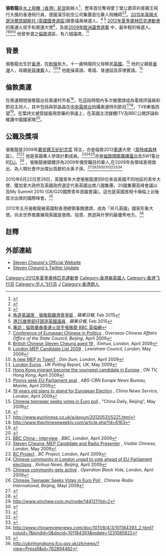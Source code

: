 {{Infobox_officeholder
| name = 張敬龍<br /><small>Steven Dominique Cheung</small>
| Native place = [[廣東省|廣東省]][[大鵬|大鵬]]
| date of birth = {{birth date and age|1989|10|7}}
| place of birth = {{HKG-1959}}
| nationality = {{GBR}} 
| party = [[自由民主党_(英国)|自由民主党 (英国)]]
| educate =
*基督徒信望愛堂華明幼稚園
*[[香海正覺蓮社|香海正覺蓮社]]佛教正覺蓮社學校
*[[新界喇沙中學|新界喇沙中學]]
*Homerton College Of Technology
*Heathcote School & Science College
*Highams Park School 
| past =
*德國漢莎航空飛機師(副機長)
*倫敦2012奧運火炬手
*倫敦2012奧運大使
*奧運遺產青年小組成員
*青年顧問
*英國皇家學院成員
*英國參政計劃成員
*英國青年顧問協會董事
*英國張氏宗親會理事會會長及榮譽顧問
*倫敦國際廣播電台節目主持人
*歐洲議會英國首位華人及最年輕候選人
*倫敦警察廳青年獨立諮詢小組成員
*英國政府司法部青年顧問
*英國政府社區及地方行政部(前副首相辦公室)青年顧問
*英國內閣社區及地方行政大臣布利爾斯青年顧問
}}

'''張敬龍'''{{BD|1989年|10月7日}}是[[水上飛機（香港）航空|水上飛機（香港）航空]]創辦人<ref>{{Cite web|url=https://hk.on.cc/hk/bkn/cnt/news/20210114/bkn-20210114120048514-0114_00822_001.html|title=港公司開拓水上飛機業務　票價250元起冀年底前申牌照|accessdate=2021-01-14|work=hk.on.cc|archive-date=2022-01-15|archive-url=https://web.archive.org/web/20220115063510/https://hk.on.cc/hk/bkn/cnt/news/20210114/bkn-20210114120048514-0114_00822_001.html|dead-url=no}}</ref>，歷來首位奪得愛丁堡公爵菲利普親王飛行大獎的香港飛行員，德國漢莎航空公司集團首位華人飛機師<ref>{{Cite Web|url=https://skypost.ulifestyle.com.hk/article/2092581/%E6%B8%AF%E9%9D%92%E9%A6%96%E5%A5%AA%E8%8B%B1%E5%9C%8B%E7%9A%87%E5%AE%B6%E9%A3%9B%E8%A1%8C%E5%A4%A7%E7%8D%8E|title=黛安 - 港青首奪英國皇家飛行大獎 - 晴報 - 港聞 - 新聞|accessdate=2018-06-11|work=skypost.ulifestyle.com.hk|archive-date=2019-12-07|archive-url=https://web.archive.org/web/20191207224708/https://skypost.ulifestyle.com.hk/article/2092581/%E6%B8%AF%E9%9D%92%E9%A6%96%E5%A5%AA%E8%8B%B1%E5%9C%8B%E7%9A%87%E5%AE%B6%E9%A3%9B%E8%A1%8C%E5%A4%A7%E7%8D%8E|dead-url=no}}</ref><ref>{{Cite web|url=https://jump.mingpao.com/resources/detail/s00012/1528774818819|title=港青奪英皇家飛行大獎 - Daily Tips - Resources - JUMP 求職增值|accessdate=2018-06-17|work=港青奪英皇家飛行大獎 - Daily Tips - Resources - JUMP 求職增值|archive-date=2018-06-17|archive-url=https://web.archive.org/web/20180617115647/https://jump.mingpao.com/resources/detail/s00012/1528774818819|dead-url=no}}</ref>。[[2015年英國大選|2015年英國大選]][[沃爾瑟姆斯托_(英國國會選區)|沃爾瑟姆斯托 (英國國會選區)]]國會議員候選人。<ref>[http://hk.apple.nextmedia.com/news/art/20150208/19033896 角逐英議席　張敬龍籲港青爭氣] {{Wayback|url=http://hk.apple.nextmedia.com/news/art/20150208/19033896 |date=20150718104551 }}, ''蘋果日報'', Feb 2015</ref>
<ref>[http://hk.apple.nextmedia.com/news/art/20150207/19032690 港25歲屋邨仔競逐英國議員] {{Wayback|url=http://hk.apple.nextmedia.com/news/art/20150207/19032690 |date=20160501191101 }} , ''蘋果日報'', Feb 2015</ref>
[[2012年夏季奧林匹克運動會|2012年夏季奧林匹克運動會]]的奧運火炬手和奧運大使<ref>[http://www.bbc.co.uk/ukchina/trad/uk_life/2012/03/120319_olympics_torch_bearer.shtml 專訪：倫敦華裔奧運火炬手張敬龍 BBC 英倫網]</ref>，及是[[2009年歐洲議會選舉|2009年歐洲議會選舉]] 中，最年輕的候選人。<ref>[http://www.gqb.gov.cn/news/2009/0423/1/13676.shtml Conference of European Chinese in Politics] {{Wayback|url=http://www.gqb.gov.cn/news/2009/0423/1/13676.shtml |date=20170916054442 }}, ''Overseas Chinese Affairs Office of the State Council, Beijing'', April 2009</ref><ref>[http://foto.rompres.ro/index.php?i=3327678 British Chinese Steven Cheung aged 19] {{Wayback|url=http://foto.rompres.ro/index.php?i=3327678 |date=20090518011012 }}, ''Xinhua, London'', April 2009</ref><ref>[http://www.lewisham.gov.uk/NR/rdonlyres/5A43D733-BDFD-4E89-BFF7-E3EA724CD9EB/0/StatementOfPersonsNominated.pdf London MEP Candidate List 2009] {{webarchive|url=https://web.archive.org/web/20090530055608/http://www.lewisham.gov.uk/NR/rdonlyres/5A43D733-BDFD-4E89-BFF7-E3EA724CD9EB/0/StatementOfPersonsNominated.pdf |date=2009-05-30 }}, ''Lewisham Council, London'', May 2009</ref><ref>[http://www.dimsum.co.uk/community/a-new-mep-in-town.html A new MEP in Town? ] {{webarchive|url=https://web.archive.org/web/20090518010008/http://www.dimsum.co.uk/community/a-new-mep-in-town.html |date=2009-05-18 }}, ''Dim Sum, London'', April 2009</ref> 他曾參選之[[倫敦|倫敦]]選區，有八個議席。<ref>[http://ukpollingreport.co.uk/guide/london-european-elections London Euros] {{Wayback|url=http://ukpollingreport.co.uk/guide/london-european-elections |date=20190228211129 }}, ''UK Polling Report, UK'', May 2009</ref>

==背景==
張敬龍出生於[[香港|香港]]，在[[粉嶺|粉嶺]]長大。十一歲時隨同父母移民[[英國|英國]]。<ref>[http://tv.on.cc/index.html?s=3&ss=10&i=ONS-090430-11580-01M-APN&d=1241023179 Hong Kong migrant become the youngest candidate in Europe] {{Wayback|url=http://tv.on.cc/index.html?s=3&ss=10&i=ONS-090430-11580-01M-APN&d=1241023179 |date=20140306164426 }}, ''ON TV, Hong Kong'', April 2009</ref> 他的父親是[[香港|香港]]人，母親是[[菲律賓|菲律賓]]人。<ref>[http://www.abs-cbnnews.com/pinoy-migration/04/17/09/pinoys-seek-eu-parliament-seat Pinoys seek EU Parliament seat] {{Wayback|url=http://www.abs-cbnnews.com/pinoy-migration/04/17/09/pinoys-seek-eu-parliament-seat |date=20150722020539 }}, ''ABS-CBN Europe News Bureau, Manila'', April 2009</ref><ref>[http://www.cns.hk:89/hr/ozhrxw/news/2009/04-08/1635599.shtml 19 years old plans to stand for European Election] {{webarchive|url=https://web.archive.org/web/20090416182523/http://www.cns.hk:89/hr/ozhrxw/news/2009/04-08/1635599.shtml |date=2009-04-16 }}, ''China News Service, London'', April 2009</ref> 他能操英語、粵語、普通話及菲律賓語。<ref>[http://www.chinadaily.com.cn/china/2009-05/09/content_7759920.htm Chinese teenager seeks votes in Euro poll] {{Wayback|url=http://www.chinadaily.com.cn/china/2009-05/09/content_7759920.htm |date=20191111223417 }}, "China Daily, Beijing", May 2009</ref>  

==倫敦奧運==
在奧運期間張敬龍出任奧運村市長<ref>{{Cite web |url=http://www.abs-cbnnews.com/global-filipino/07/26/12/british-pinoy-chosen-olympic-village-mayor |title=存档副本 |access-date=2013-01-07 |archive-date=2012-10-08 |archive-url=https://web.archive.org/web/20121008223825/http://www.abs-cbnnews.com/global-filipino/07/26/12/british-pinoy-chosen-olympic-village-mayor |dead-url=no }}</ref>，在這段時間內多次被邀請成為電視評論員和節目主持人，其中包括與郭晶晶在[[中国中央电视台|中央電視台]]拍攝奧運特別節目<ref>http://www.euchinese.co.uk/a/aoyun/20120531/5221.html{{Dead link|date=2018年7月 |bot=InternetArchiveBot |fix-attempted=no }}</ref><ref>http://www.thechineseweekly.com/article.php?id=6163{{dead link|date=2018年2月 |bot=InternetArchiveBot |fix-attempted=yes }}</ref>，TVB東張西望<ref>{{cite web|url=https://www.tvb.com/notice.html|title=tvb.com|website=www.tvb.com|access-date=2021-07-19|archive-date=2021-07-20|archive-url=https://web.archive.org/web/20210720101450/https://www.tvb.com/notice.html|dead-url=no}}</ref>。在葉詩文被質疑服用禁藥的爭議上，在英國主流媒體ITV及BBC公開評論和維護中國國家隊<ref>{{cite web|url=https://www.itv.com/news/update/2012-08-01/drug-cheat-row-case-of-sour-grapes/|title=Drug cheat row 'case of sour grapes'|website=ITV News|access-date=2021-07-19|archive-date=2021-07-19|archive-url=https://web.archive.org/web/20210719041853/https://www.itv.com/news/update/2012-08-01/drug-cheat-row-case-of-sour-grapes/|dead-url=no}}</ref>。

==公職及獎項==
張敬龍是2009年[http://en.wikipedia.org/wiki/Diana_Memorial_Award 戴安娜王妃纪念奖] {{Wayback|url=http://en.wikipedia.org/wiki/Diana_Memorial_Award |date=20220130192112 }}得主，亦是倫敦2012[[奥林匹克运动会|奧運]]大使（[[沃尔瑟姆福里斯特|韋特咸森林區]]）。<ref>[http://www.bbc.co.uk/china/lifeintheuk/story/2009/04/090408_zhangjinglong_interview.shtml BBC China - Interview ] {{Wayback|url=http://www.bbc.co.uk/china/lifeintheuk/story/2009/04/090408_zhangjinglong_interview.shtml |date=20121114074647 }}, ''BBC, London'', April 2009</ref><ref>[http://www.visiblechinese.com/website/profile/steven_cheung/ Steven Cheung: MEP Candidate and Radio Presenter] {{Wayback|url=http://www.visiblechinese.com/website/profile/steven_cheung/ |date=20110717220356 }}, ''Visible Chinese, London'', May 2009</ref> 他是英國華人參政計劃成員。<ref>[http://www.bcproject.org.uk/website/ BC Project] {{Wayback|url=http://www.bcproject.org.uk/website/ |date=20201001000255 }}, ''BC Project, London'', April 2009</ref><ref>[http://news.xinhuanet.com/english/2009-04/13/content_11180378.htm Chinese community in London urged to vote ahead of EU Parliament elections] {{Wayback|url=http://news.xinhuanet.com/english/2009-04/13/content_11180378.htm |date=20160303234834 }}, ''Xinhua News, Beijing'', April 2009</ref><ref>[http://www.obv.org.uk/index.php?option=com_content&task=view&id=1290&Itemid=152 Chinese community gets active] {{Wayback|url=http://www.obv.org.uk/index.php?option=com_content&task=view&id=1290&Itemid=152 |date=20160303185605 }}, ''Operation Black Vote, London'', April 2009</ref>亦是[[倫敦國際廣播電台|倫敦國際廣播電台]]及SW1電台的[[DJ|DJ]]。<ref>[http://english.cri.cn/6909/2009/05/09/53s483229.htm Chinese Teenager Seeks Votes in Euro Poll] {{Wayback|url=http://english.cri.cn/6909/2009/05/09/53s483229.htm |date=20160303174404 }}, ''Chinese Radio International, Beijing'', Mayl 2009</ref> 。張敬龍被媒體評為2009年備受矚目的華人,在2009年各領域表現傑出、為人類社會作出傑出貢獻的炎黃子孫。<ref>{{Cite web |url=http://www.merit-times.com.tw/NewsPage.aspx?unid=161120 |title=存档副本 |access-date=2010-01-30 |archive-date=2016-03-04 |archive-url=https://web.archive.org/web/20160304221405/http://www.merit-times.com.tw/NewsPage.aspx?unid=161120 |dead-url=no }}</ref><ref>{{Cite web |url=http://news.xinhuanet.com/overseas/2009-12/30/content_12729831.htm |title=存档副本 |access-date=2011-12-02 |archive-date=2010-07-26 |archive-url=https://web.archive.org/web/20100726113634/http://news.xinhuanet.com/overseas/2009-12/30/content_12729831.htm |dead-url=no }}</ref><ref>http://www.sinchew.com.my/node/144121?tid=2</ref><ref>{{cite web |url=http://latelinenews.com/news/ll/fanti/1589346.shtml |title=存档副本 |accessdate=2010-01-30 |deadurl=yes |archiveurl=https://web.archive.org/web/20100620053734/http://www.latelinenews.com/news/ll/fanti/1589346.shtml |archivedate=2010-06-20 }}</ref><ref>{{cite web|url=http://www.mediachinese.com/node/1831?tid=14|title=2009年12月31日 - 中國‧2009年備受矚目的華人 - 華人世界 - - 世華媒體|website=www.mediachinese.com}}</ref><ref>{{cite web|url=http://www.sinovision.net/portal.php?mod=view&aid=117499|title=提示信息 - 美国中文网|website=www.sinovision.net|access-date=2021-07-19|archive-date=2021-07-19|archive-url=https://web.archive.org/web/20210719040827/http://www.sinovision.net/portal.php?mod=view&aid=117499|dead-url=no}}</ref><ref>{{cite web|url=http://www.chinanews.com/hr/news/2009/12-30/2046474.shtml|title=前行路上的记忆 细数2009年备受瞩目的华人身影(5)——中新网|website=www.chinanews.com|access-date=2021-07-19|archive-date=2021-07-19|archive-url=https://web.archive.org/web/20210719040826/http://www.chinanews.com/hr/news/2009/12-30/2046474.shtml|dead-url=no}}</ref><ref>http://www.chinareviewnews.com/doc/1011/8/4/3/101184393_2.html?coluid=7&kindid=0&docid=101184393&mdate=1231085822</ref>

2010年6月22日至28日，英國青年大使張敬龍連同6位來自英國不同地區的青年大使，獲加拿大政府及英國政府選定代表英國出席八國集團，20國集團高峰會議以及My Summit 2010 (G8/G20國際青年首腦會議)。這也是英國首相卡梅倫上台後首次出席的國際峰會。<ref>{{cite web |url=http://www.stevencheung.co.uk/docs/615PRG820BIG5.pdf |title=存档副本 |accessdate=2010-12-26 |deadurl=yes |archiveurl=https://web.archive.org/web/20140201212337/http://www.stevencheung.co.uk/docs/615PRG820BIG5.pdf |archivedate=2014-02-01 }}</ref>

2012年五月張敬龍被英國駐香港總領事館邀請，成為「非凡英國」國家形象大使。向全世界推廣展現英國是營商、投資、旅遊與升學的最優秀地方。<ref>http://ukinhongkong.fco.gov.uk/zh/news/?view=PressR&id=762894482{{dead link|date=2018年2月 |bot=InternetArchiveBot |fix-attempted=yes }}</ref>

==註釋==
{{reflist|2}}

==外部連結==
* [http://www.stevencheung.com Steven Cheung's Official Website] {{Wayback|url=http://www.stevencheung.com/ |date=20140106060713 }}
* [http://www.twitter.com/stevencheung Steven Cheung's Twitter Update] {{Wayback|url=http://www.twitter.com/stevencheung |date=20210905152741 }}

{{DEFAULTSORT:Z}}
[[Category:2012年夏季奧林匹克運動會|Category:2012年夏季奧林匹克運動會]]
[[Category:香港裔英國人|Category:香港裔英國人]]
[[Category:香港飞行员|Category:香港飞行员]]
[[Category:华人飞行员|Category:华人飞行员]]
[[Category:張姓|J]]
[[Category:香港商人|Category:香港商人]]